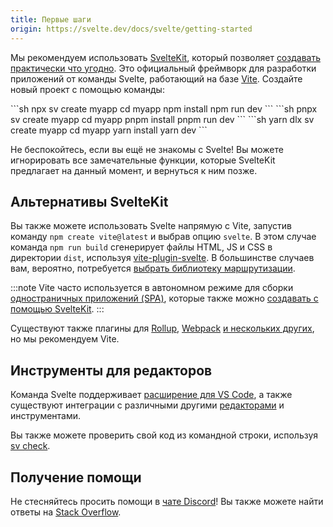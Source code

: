 ```yaml
---
title: Первые шаги
origin: https://svelte.dev/docs/svelte/getting-started
---
```


Мы рекомендуем использовать [SvelteKit](https://svelte.dev/docs/kit), который позволяет [создавать практически что угодно](https://svelte.dev/docs/kit/project-types). Это официальный фреймворк для разработки приложений от команды Svelte, работающий на базе [Vite](https://vite.dev/). Создайте новый проект с помощью команды:


<Tabs syncKey="starlight-package-managers-pkg">
  <TabItem label="npm">
    ```sh
    npx sv create myapp
    cd myapp
    npm install
    npm run dev
    ```
  </TabItem>
  <TabItem label="pnpm">
    ```sh
    pnpx sv create myapp
    cd myapp
    pnpm install
    pnpm run dev
    ```
  </TabItem>
  <TabItem label="yarn">
    ```sh
    yarn dlx sv create myapp
    cd myapp
    yarn install
    yarn dev
    ```
  </TabItem>
</Tabs>

Не беспокойтесь, если вы ещё не знакомы с Svelte! Вы можете игнорировать все замечательные функции, которые SvelteKit предлагает на данный момент, и вернуться к ним позже.

## Альтернативы SvelteKit

Вы также можете использовать Svelte напрямую с Vite, запустив команду `npm create vite@latest` и выбрав опцию `svelte`. В этом случае команда `npm run build` сгенерирует файлы HTML, JS и CSS в директории `dist`, используя [vite-plugin-svelte](https://github.com/sveltejs/vite-plugin-svelte). В большинстве случаев вам, вероятно, потребуется [выбрать библиотеку маршрутизации](/misc/faq#есть-ли-роутер).

:::note
Vite часто используется в автономном режиме для сборки [одностраничных приложений (SPA)](https://svelte.dev/docs/kit/glossary#SPA), которые также можно [создавать с помощью SvelteKit](https://svelte.dev/docs/kit/single-page-apps).
:::

Существуют также плагины для [Rollup](https://github.com/sveltejs/rollup-plugin-svelte), [Webpack](https://github.com/sveltejs/svelte-loader) [и нескольких других](https://sveltesociety.dev/packages?category=build-plugins), но мы рекомендуем Vite.

## Инструменты для редакторов

Команда Svelte поддерживает [расширение для VS Code](https://marketplace.visualstudio.com/items?itemName=svelte.svelte-vscode), а также существуют интеграции с различными другими [редакторами](https://sveltesociety.dev/resources#editor-support) и инструментами.

Вы также можете проверить свой код из командной строки, используя [sv check](https://github.com/sveltejs/cli).

## Получение помощи

Не стесняйтесь просить помощи в [чате Discord](https://svelte.dev/chat)! Вы также можете найти ответы на [Stack Overflow](https://stackoverflow.com/questions/tagged/svelte).
